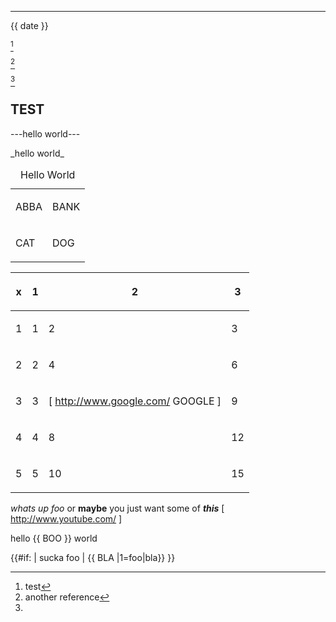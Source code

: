 <!-- TEST

-->----


{{ date }}

<ref>test</ref>

<ref name="test">another reference</ref>

<ref name="test" />

<references />

== TEST ==

---hello world---

_hello world_

{|
|+ Hello World
| ABBA
| BANK
|-
| CAT
| DOG
|}

{| style="foo||"
! x !! 1 !! 2 !! 3
|-
! 1
| style="boo" | 1 || 2 || 3
|- style="blah"
! 2
| 2 || 4 || 6
|-
! 3
| 3 || [ http://www.google.com/ GOOGLE ] || 9
|-
! 4
| 4 || 8 || 12
|-
! 5
| 5 || 10 || 15
|}

''whats up foo'' or '''maybe''' you just want some of '''''this'''''
[ http://www.youtube.com/ {{PAGENAME}} ]

<nowiki>hello {{ BOO }} world</nowiki>

{{#if: {{PAGENAME}} | sucka foo | {{ BLA |1=foo|bla}} }}
